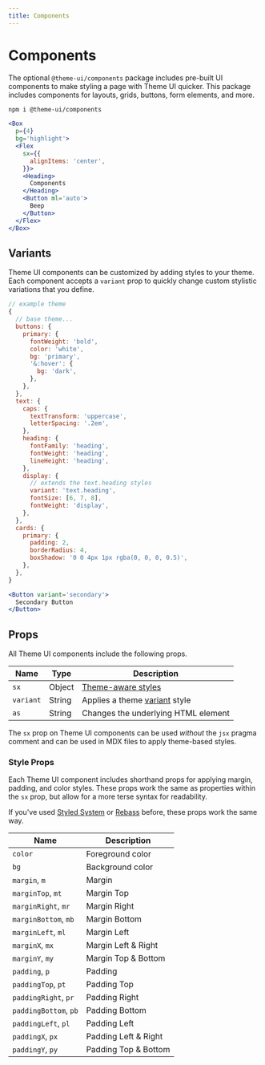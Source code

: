 ```yaml
---
title: Components
---
```



# Components

The optional `@theme-ui/components` package includes
pre-built UI components to make styling a page with Theme UI quicker.
This package includes components for layouts, grids, buttons, form elements, and more.

```sh
npm i @theme-ui/components
```

```jsx live=true
<Box
  p={4}
  bg='highlight'>
  <Flex
    sx={{
      alignItems: 'center',
    }}>
    <Heading>
      Components
    </Heading>
    <Button ml='auto'>
      Beep
    </Button>
  </Flex>
</Box>
```

## Variants

Theme UI components can be customized by adding styles to your theme.
Each component accepts a `variant` prop to quickly
change custom stylistic variations that you define.

```js
// example theme
{
  // base theme...
  buttons: {
    primary: {
      fontWeight: 'bold',
      color: 'white',
      bg: 'primary',
      '&:hover': {
        bg: 'dark',
      },
    },
  },
  text: {
    caps: {
      textTransform: 'uppercase',
      letterSpacing: '.2em',
    },
    heading: {
      fontFamily: 'heading',
      fontWeight: 'heading',
      lineHeight: 'heading',
    },
    display: {
      // extends the text.heading styles
      variant: 'text.heading',
      fontSize: [6, 7, 8],
      fontWeight: 'display',
    },
  },
  cards: {
    primary: {
      padding: 2,
      borderRadius: 4,
      boxShadow: '0 0 4px 1px rgba(0, 0, 0, 0.5)',
    },
  },
}
```

```jsx live=true
<Button variant='secondary'>
  Secondary Button
</Button>
```

## Props

All Theme UI components include the following props.

Name | Type | Description
---|---|---
`sx` | Object | [Theme-aware styles](/sx-prop)
`variant` | String | Applies a theme [variant][] style
`as` | String | Changes the underlying HTML element

<Note>

The `sx` prop on Theme UI components can be used *without* the `jsx` pragma comment and can be used in MDX files to apply theme-based styles.

</Note>

[variant]: /guides/variants

### Style Props

Each Theme UI component includes shorthand props for applying margin, padding, and color styles.
These props work the same as properties within the `sx` prop, but allow for a more terse syntax for readability.

<Note>

If you've used [Styled System][] or [Rebass][] before,
these props work the same way.

</Note>

Name | Description
---|---
`color` | Foreground color
`bg` | Background color
`margin`, `m`         | Margin
`marginTop`, `mt`     | Margin Top
`marginRight`, `mr`   | Margin Right
`marginBottom`, `mb`  | Margin Bottom
`marginLeft`, `ml`    | Margin Left
`marginX`, `mx`       | Margin Left & Right
`marginY`, `my`       | Margin Top & Bottom
`padding`, `p`         | Padding
`paddingTop`, `pt`     | Padding Top
`paddingRight`, `pr`   | Padding Right
`paddingBottom`, `pb`  | Padding Bottom
`paddingLeft`, `pl`    | Padding Left
`paddingX`, `px`       | Padding Left & Right
`paddingY`, `py`       | Padding Top & Bottom

[styled system]: https://styled-system.com
[rebass]: https://rebassjs.org
